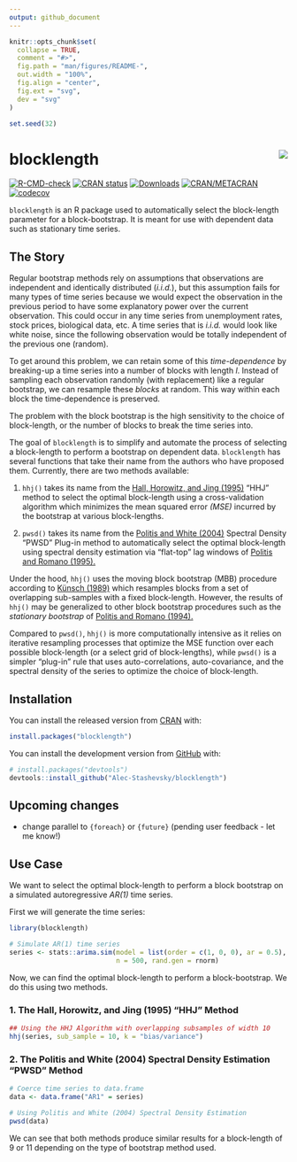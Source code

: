 ```yaml
---
output: github_document
---
```


<!-- README.md is generated from README.Rmd. Please edit that file -->

```r
knitr::opts_chunk$set(
  collapse = TRUE,
  comment = "#>",
  fig.path = "man/figures/README-",
  out.width = "100%",
  fig.align = "center",
  fig.ext = "svg",
  dev = "svg"
)

set.seed(32)
```

# blocklength <img src="man/figures/logo.svg" align="right" />

<!-- badges: start -->
[![R-CMD-check](https://github.com/Alec-Stashevsky/blocklength/workflows/R-CMD-check/badge.svg)](https://github.com/Alec-Stashevsky/blocklength/actions) 
[![CRAN status](https://www.r-pkg.org/badges/version/blocklength)](https://CRAN.R-project.org/package=blocklength) 
[![Downloads](https://cranlogs.r-pkg.org/badges/grand-total/blocklength?color=brightgreen)](https://CRAN.R-project.org/package=blocklength)
[![CRAN/METACRAN](https://img.shields.io/cran/l/blocklength)](https://CRAN.R-project.org/package=blocklength)
[![codecov](https://codecov.io/gh/Alec-Stashevsky/blocklength/branch/main/graph/badge.svg?token=U2RFAU594R)](https://codecov.io/gh/Alec-Stashevsky/blocklength)  
<!-- badges: end -->

`blocklength` is an R package used to automatically select the block-length parameter for a block-bootstrap. It is meant for use with dependent data such as stationary time series.


## The Story
  
Regular bootstrap methods rely on assumptions that observations are independent and identically distributed (*i.i.d.*), but this assumption fails for many types of time series because we would expect the observation in the previous period to have some explanatory power over the current observation. This could occur in any time series from unemployment rates, stock prices, biological data, etc. A time series that is *i.i.d.* would look like white noise, since the following observation would be totally independent of the previous one (random).

To get around this problem, we can retain some of this *time-dependence* by breaking-up a time series into a number of blocks with length *l*. Instead of sampling each observation randomly (with replacement) like a regular bootstrap, we can resample these *blocks* at random. This way within each block the time-dependence is preserved.

The problem with the block bootstrap is the high sensitivity to the choice of block-length, or the number of blocks to break the time series into. 

The goal of `blocklength` is to simplify and automate the process of selecting a block-length to perform a bootstrap on dependent data. `blocklength` has several functions that take their name from the authors who have proposed them. Currently, 
there are two methods available:

 1. `hhj()` takes its name from the [Hall, Horowitz, and Jing (1995)](https://academic.oup.com/biomet/article-abstract/82/3/561/260651?redirectedFrom=fulltext) "HHJ" method to select the optimal block-length using a cross-validation algorithm which minimizes the mean squared error *(MSE)* incurred by the bootstrap at various block-lengths.

 2. `pwsd()` takes its name from the [Politis and White (2004)](https://doi.org/10.1081/ETC-120028836) Spectral Density "PWSD" Plug-in method to automatically select the optimal block-length using spectral density estimation via "flat-top" lag windows of [Politis and Romano (1995).](https://doi.org/10.1111/j.1467-9892.1995.tb00223.x)

Under the hood, `hhj()` uses the moving block bootstrap (MBB) procedure according to [Künsch (1989)](https://projecteuclid.org/euclid.aos/1176347265) which resamples blocks from a set of overlapping sub-samples with a fixed block-length. However, the results of `hhj()` may be generalized to other block bootstrap procedures such as the *stationary bootstrap* of [Politis and Romano (1994).](https://www.tandfonline.com/doi/abs/10.1080/01621459.1994.10476870)

Compared to `pwsd()`, `hhj()` is more computationally intensive as it relies on iterative resampling processes that optimize the MSE function over each possible block-length (or a select grid of block-lengths), while `pwsd()` is a simpler "plug-in" rule that uses auto-correlations, auto-covariance, and the spectral density of the series to optimize the choice of block-length. 


## Installation

You can install the released version from [CRAN](https://cran.r-project.org/package=blocklength) with:

``` r
install.packages("blocklength")
```

You can install the development version from [GitHub](https://github.com/Alec-Stashevsky/blocklength) with:

```r
# install.packages("devtools")
devtools::install_github("Alec-Stashevsky/blocklength")
```


## Upcoming changes

- change parallel to `{foreach}` or `{future}` (pending user feedback - let me know!)


## Use Case

We want to select the optimal block-length to perform a block bootstrap on a 
simulated autoregressive *AR(1)* time series.

First we will generate the time series:
```r
library(blocklength)

# Simulate AR(1) time series
series <- stats::arima.sim(model = list(order = c(1, 0, 0), ar = 0.5),
                           n = 500, rand.gen = rnorm)
```

Now, we can find the optimal block-length to perform a block-bootstrap. We do 
this using two methods.


### 1. The Hall, Horowitz, and Jing (1995) "HHJ" Method

```r
## Using the HHJ Algorithm with overlapping subsamples of width 10
hhj(series, sub_sample = 10, k = "bias/variance")
```


### 2. The Politis and White (2004) Spectral Density Estimation "PWSD" Method

```r
# Coerce time series to data.frame
data <- data.frame("AR1" = series)

# Using Politis and White (2004) Spectral Density Estimation
pwsd(data) 
```

We can see that both methods produce similar results for a block-length of 9 or 11
depending on the type of bootstrap method used.

